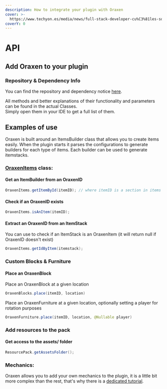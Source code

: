 ```yaml
---
description: How to integrate your plugin with Oraxen
cover: >-
  https://www.techyon.es/media/news/full-stack-developer-cu%C3%81les-son-las-principales-competencias_1637600851_21.jpg
coverY: 0
---
```


# API

## Add Oraxen to your plugin

### Repository & Dependency Info
You can find the repository and dependency notice [here](https://github.com/oraxen/oraxen#api).


All methods and better explanations of their functionality and parameters can be found in the actual Classes.\
Simply open them in your IDE to get a full list of them.


## Examples of use

Oraxen is built around an ItemsBuilder class that allows you to create items easily. When the plugin starts it parses the configurations to generate builders for each type of items. Each builder can be used to generate itemstacks.

### [OraxenItems](https://github.com/Th0rgal/Oraxen/blob/master/core/src/main/java/io/th0rgal/oraxen/api/OraxenItems.java) class:&#x20;

#### Get an ItemBuilder from an OraxenID

```java
OraxenItems.getItemById(itemID); // where itemID is a section in items configurations
```

#### Check if an OraxenID exists

```java
OraxenItems.isAnItem(itemID);
```

#### Extract an OraxenID from an ItemStack

You can use to check if an ItemStack is an OraxenItem (it will return null if OraxenID doesn't exist)

```java
OraxenItems.getIdByItem(itemstack);
```

### Custom Blocks & Furniture

#### Place an OraxenBlock

Place an OraxenBlock at a given location
```java
OraxenBlocks.place(itemID, location)
```

Place an OraxenFurniture at a given location, optionally setting a player for rotation purposes
```java
OraxenFurniture.place(itemID, location, @Nullable player)
```



### Add resources to the pack

#### Get access to the assets/ folder&#x20;

```java
ResourcePack.getAssetsFolder();
```

### Mechanics:

Oraxen allows you to add your own mechanics to the plugin, it is a little bit more complex than the rest, that's why there is a [dedicated tutorial](mechanics#how-does-the-mechanic-system-work).
